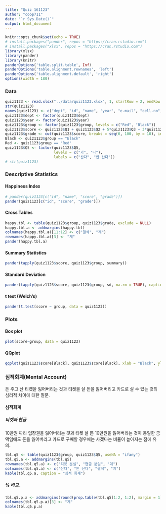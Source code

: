 ```yaml
---
title: "Quiz 161123"
author: "coop711"
date: "`r Sys.Date()`"
output: html_document
---
```


```r
knitr::opts_chunk$set(echo = TRUE)
# install.packages("pander", repos = "https://cran.rstudio.com")
# install.packages("xlsx", repos = "https://cran.rstudio.com")
library(xlsx)
library(pander)
library(knitr)
panderOptions('table.split.table', Inf)
panderOptions('table.alignment.rownames', 'left')
panderOptions('table.alignment.default', 'right')
options(width = 180)
```

### Data 

```r
quiz1123 <- read.xlsx("../data/quiz1123.xlsx", 1, startRow = 2, endRow = 97, colIndex = c(3:7, 9:15), colClasses = c(rep("character", 6), rep("numeric", 4), rep("character", 2)), stringsAsFactors = FALSE)
str(quiz1123)
names(quiz1123) <- c("dept", "id", "name", "year", "e.mail", "cell.no", paste("Q", 1:5, sep = ""), "group")
quiz1123$dept <- factor(quiz1123$dept)
quiz1123$year <- factor(quiz1123$year)
quiz1123$group <- factor(quiz1123$group, levels = c("Red", "Black"))
quiz1123$score <- quiz1123$Q1 + quiz1123$Q2 + 5*quiz1123$Q3 + 3*quiz1123$Q4
quiz1123$grade <- cut(quiz1123$score, breaks = seq(0, 100, by = 10), include.lowest = TRUE, right = FALSE)
Black <- quiz1123$group == "Black"
Red <- quiz1123$group == "Red"
quiz1123$Q5 <- factor(quiz1123$Q5,
                      levels = c("가", "나"),
                      labels = c("산다", "안 산다"))
# str(quiz1123)
```

### Descriptive Statistics

#### Happiness Index

```r
# pander(quiz1123[c("id", "name", "score", "grade")])
pander(quiz1123[c("id", "score", "grade")])
```

#### Cross Tables

```r
happy.tbl <- table(quiz1123$group, quiz1123$grade, exclude = NULL)
happy.tbl.a <- addmargins(happy.tbl)
colnames(happy.tbl.a)[11:12] <- c("결석", "계")
rownames(happy.tbl.a)[3] <- "계"
pander(happy.tbl.a)
```

#### Summary Statistics

```r
pander(tapply(quiz1123$score, quiz1123$group, summary))
```

#### Standard Deviation

```r
pander(tapply(quiz1123$score, quiz1123$group, sd, na.rm = TRUE), caption = "Standard Deviation")
```

#### t test (Welch's)

```r
pander(t.test(score ~ group, data = quiz1123))
```

### Plots

#### Box plot

```r
plot(score~group, data = quiz1123)
```

#### QQplot

```r
qqplot(quiz1123$score[Black], quiz1123$score[Black], xlab = "Black", ylab = "Red")
```

### 심적회계(Mental Account)

돈 주고 산 티켓을 잃어버리는 것과 티켓을 살 돈을 잃어버리고 카드로 살 수 있는 것의 심리적 차이에 대한 질문.

#### 심적회계

##### 티켓과 현금

10만원 짜리 입장권을 잃어버리는 것과 티켓 살 돈 10만원을 잃어버리는 것이 동일한 금액임에도 돈을 잃어버리고 카드로 구매할 경우에는 사겠다는 비율이 높아지는 점에 유의.

```r
tbl.q5 <- table(quiz1123$group, quiz1123$Q5, useNA = "ifany")
tbl.q5.a <- addmargins(tbl.q5)
rownames(tbl.q5.a) <- c("티켓 분실", "현금 분실", "계")
colnames(tbl.q5.a) <- c("산다", "안 산다", "결석", "계")
kable(tbl.q5.a, caption = "심적 회계")
```

##### % 비교.  

```r
tbl.q5.p.a <- addmargins(round(prop.table(tbl.q5[1:2, 1:2], margin = 1)*100, digits = 1))[1:2, ]
colnames(tbl.q5.p.a)[3] <- "계"
kable(tbl.q5.p.a)
```

<!--
### Save and Exit

```r
save.image("../R/quiz1123.rda")
```
-->
